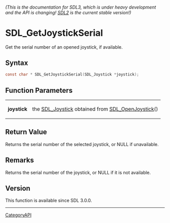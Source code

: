 ====== (This is the documentation for SDL3, which is under heavy development and the API is changing! [https://wiki.libsdl.org/ SDL2] is the current stable version!) ======
= SDL_GetJoystickSerial =

Get the serial number of an opened joystick, if available.

== Syntax ==

<syntaxhighlight lang='c'>
const char * SDL_GetJoystickSerial(SDL_Joystick *joystick);
</syntaxhighlight>

== Function Parameters ==

{|
|'''joystick'''
|the [[SDL_Joystick]] obtained from [[SDL_OpenJoystick]]()
|}

== Return Value ==

Returns the serial number of the selected joystick, or NULL if unavailable.

== Remarks ==

Returns the serial number of the joystick, or NULL if it is not available.

== Version ==

This function is available since SDL 3.0.0.

----
[[CategoryAPI]]


